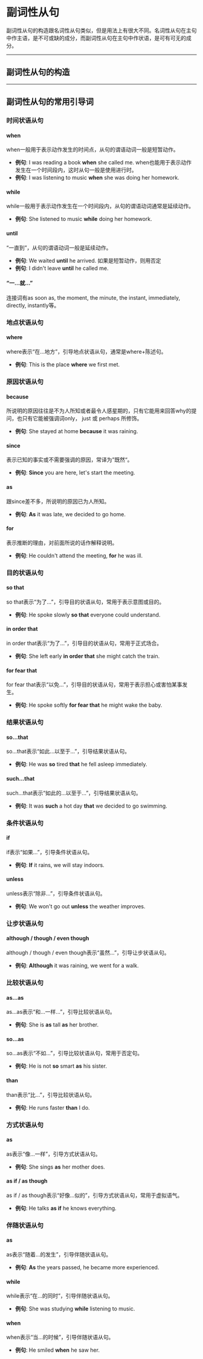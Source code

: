 # 副词性从句
副词性从句的构造跟名词性从句类似，但是用法上有很大不同。名词性从句在主句中作主语，是不可或缺的成分，而副词性从句在主句中作状语，是可有可无的成分。
***
## 副词性从句的构造
***
## 副词性从句的常用引导词
### 时间状语从句

#### when
when一般用于表示动作发生的时间点，从句的谓语动词一般是短暂动作。
- **例句**: I was reading a book **when** she called me.
when也能用于表示动作发生在一个时间段内，这时从句一般是使用进行时。
- **例句**: I was listening to music **when** she was doing her homework.

#### while
while一般用于表示动作发生在一个时间段内，从句的谓语动词通常是延续动作。
- **例句**: She listened to music **while** doing her homework.

#### until
“一直到”，从句的谓语动词一般是延续动作。
- **例句**: We waited **until** he arrived.
如果是短暂动作，则用否定
- **例句**: I didn't leave **until** he called me.

#### “一...就...”
连接词有as soon as, the moment, the minute, the instant, immediately, directly, instantly等。

### 地点状语从句
#### where
where表示“在...地方”，引导地点状语从句，通常是where+陈述句。
- **例句**: This is the place **where** we first met.

### 原因状语从句
#### because
所说明的原因往往是不为人所知或者最令人感星期的，只有它能用来回答why的提问，也只有它能被强调词only， just 或 perhaps 所修饰。
- **例句**: She stayed at home **because** it was raining.
#### since
表示已知的事实或不需要强调的原因，常译为”既然“。
- **例句**: **Since** you are here, let's start the meeting.

#### as
跟since差不多，所说明的原因已为人所知。
- **例句**: **As** it was late, we decided to go home.

#### for
表示推断的理由，对前面所说的话作解释说明。
- **例句**: He couldn't attend the meeting, **for** he was ill.

### 目的状语从句
#### so that
so that表示“为了...”，引导目的状语从句，常用于表示意图或目的。
- **例句**: He spoke slowly **so that** everyone could understand.
#### in order that
in order that表示“为了...”，引导目的状语从句，常用于正式场合。
- **例句**: She left early **in order that** she might catch the train.
#### for fear that
for fear that表示“以免...”，引导目的状语从句，常用于表示担心或害怕某事发生。
- **例句**: He spoke softly **for fear that** he might wake the baby.

### 结果状语从句
#### so...that
so...that表示“如此...以至于...”，引导结果状语从句。
- **例句**: He was **so** tired **that** he fell asleep immediately.
#### such...that
such...that表示“如此的...以至于...”，引导结果状语从句。
- **例句**: It was **such** a hot day **that** we decided to go swimming.

### 条件状语从句
#### if
if表示“如果...”，引导条件状语从句。
- **例句**: **If** it rains, we will stay indoors.
#### unless
unless表示“除非...”，引导条件状语从句。
- **例句**: We won't go out **unless** the weather improves.


### 让步状语从句
#### although / though / even though
although / though / even though表示“虽然...”，引导让步状语从句。
- **例句**: **Although** it was raining, we went for a walk.

### 比较状语从句
#### as...as
as...as表示“和...一样...”，引导比较状语从句。
- **例句**: She is **as** tall **as** her brother.
#### so...as
so...as表示“不如...”，引导比较状语从句，常用于否定句。
- **例句**: He is not **so** smart **as** his sister.
#### than
than表示“比...”，引导比较状语从句。
- **例句**: He runs faster **than** I do.

### 方式状语从句
#### as
as表示“像...一样”，引导方式状语从句。
- **例句**: She sings **as** her mother does.
#### as if / as though
as if / as though表示“好像...似的”，引导方式状语从句，常用于虚拟语气。
- **例句**: He talks **as if** he knows everything.

### 伴随状语从句
#### as
as表示“随着...的发生”，引导伴随状语从句。
- **例句**: **As** the years passed, he became more experienced.
#### while
while表示“在...的同时”，引导伴随状语从句。
- **例句**: She was studying **while** listening to music.
#### when
when表示“当...的时候”，引导伴随状语从句。
- **例句**: He smiled **when** he saw her.
